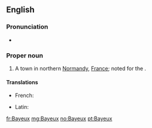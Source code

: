 ==English==
{{wikipedia}}

===Pronunciation===
* {{a|FR}} {{IPA|/bajɶ/}}

===Proper noun===
{{en-proper noun}}

# A town in northern [[Normandy]], [[France]]; noted for the {{w|Bayeux Tapestry}}.

====Translations====
{{trans-top|town in Normandy}}
* French: {{t+|fr|Bayeux}}
{{trans-mid}}
* Latin: {{t|la|Augustodūrum|n}}
{{trans-bottom}}

[[fr:Bayeux]]
[[mg:Bayeux]]
[[no:Bayeux]]
[[pt:Bayeux]]